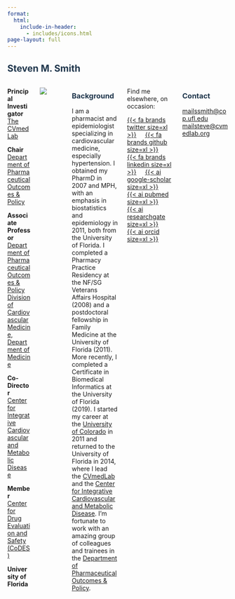 ```yaml
---
format: 
  html:
    include-in-header: 
      - includes/icons.html
page-layout: full
---
```


:::{.column-page}
# [Steven M. Smith]{style="color: #1E354B"}

:::{.columns}
:::{.column width="50%"}
**Principal Investigator**\
[The CVmedLab](https://cvmedlab.org/)

**Chair**\
[Department of Pharmaceutical Outcomes & Policy](https://pop.pharmacy.ufl.edu/)\

**Associate Professor**\
[Department of Pharmaceutical Outcomes & Policy](https://pop.pharmacy.ufl.edu/)\
[Division of Cardiovascular Medicine, Department of Medicine](https://cardiology.medicine.ufl.edu/)

**Co-Director**\
[Center for Integrative Cardiovascular and Metabolic Disease](https://cicmd.center.ufl.edu/)

**Member**\
[Center for Drug Evaluation and Safety (CoDES)](https://codes.pharmacy.ufl.edu/)

**University of Florida**
:::

::: {.column width="50%"}
![](assets/CICMD.jpg)
:::

::: {.column width="100%"}
### [Background]{style="color: #1E354B"}

I am a pharmacist and epidemiologist specializing in cardiovascular medicine, especially hypertension. I obtained my PharmD in 2007 and MPH, with an emphasis in biostatistics and epidemiology in 2011, both from the University of Florida. I completed a Pharmacy Practice Residency at the NF/SG Veterans Affairs Hospital (2008) and a postdoctoral fellowship in Family Medicine at the University of Florida (2011). More recently, I completed a Certificate in Biomedical Informatics at the University of Florida (2019). I started my career at the [University of Colorado](https://pharmacy.cuanschutz.edu/) in 2011 and returned to the University of Florida in 2014, where I lead the [CVmedLab](https://cvmedlab.org/) and the [Center for Integrative Cardiovascular and Metabolic Disease](https://cicmd.center.ufl.edu/). I'm fortunate to work with an amazing group of colleagues and trainees in the [Department of Pharmaceutical Outcomes & Policy](https://pop.pharmacy.ufl.edu/).
:::

:::{.column width="100%"}
Find me elsewhere, on occasion:

[{{< fa brands twitter size=xl >}}](https://twitter.com/SteveSmithUF)     [{{< fa brands github size=xl >}}](https://github.com/ssmithm/)     [{{< fa brands linkedin size=xl >}}](https://www.linkedin.com/in/steven-smith-09b80659/)     [{{< ai google-scholar size=xl >}}](https://scholar.google.com/citations?user=3MKlN-EAAAAJ&hl=en)     [{{< ai pubmed size=xl >}}](https://www.ncbi.nlm.nih.gov/myncbi/steven.smith.4/bibliography/public/)     [{{< ai researchgate size=xl >}}](https://www.researchgate.net/profile/Steven_Smith16/)     [{{< ai orcid size=xl >}}](https://orcid.org/0000-0002-0201-839X)
:::

::: {.column width="100%"}
### [Contact]{style="color: #1E354B"}

<a href="mailto:ssmith@cop.ufl.edu">[mail]{.material-symbols-rounded}ssmith\@cop.ufl.edu</a>\
<a href="mailto:steve@cvmedlab.org">[mail]{.material-symbols-rounded}steve\@cvmedlab.org</a>
:::
:::
:::